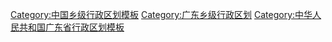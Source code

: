 [[Category:中国乡级行政区划模板|Category:中国乡级行政区划模板]]
[[Category:广东乡级行政区划|Category:广东乡级行政区划]]
[[Category:中华人民共和国广东省行政区划模板|Category:中华人民共和国广东省行政区划模板]]